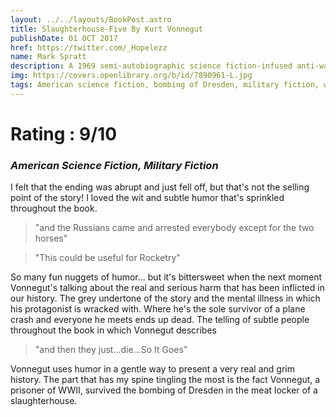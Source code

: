 ```yaml
---
layout: ../../layouts/BookPost.astro
title: Slaughterhouse-Five By Kurt Vonnegut
publishDate: 01 OCT 2017
href: https://twitter.com/_Hopelezz
name: Mark Spratt
description: A 1969 semi-autobiographic science fiction-infused anti-war novel by Kurt Vonnegut.
img: https://covers.openlibrary.org/b/id/7890961-L.jpg
tags: American science fiction, bombing of Dresden, military fiction, war stories, World War II, World War, 1939-1945, literature and the war, war, free will and determinism, literary fiction, Fiction, Animals, Boats and boating, Juvenile fiction, Domestic animals, American fiction (fictional works by one author), Large type books, Fiction, general, Fiction, war & military, World war, 1939-1945, fiction, Classic Literature, Drama, Accessible book, Protected DAISY, In library, Vonnegut, kurt, 1922-2007, American literature, history and criticism, Destruction and pillage, Literature, American literature
---
```


# Rating : 9/10
### _American Science Fiction, Military Fiction_


I felt that the ending was abrupt and just fell off, but that's not the selling point of the story! I loved the wit and subtle humor that's sprinkled throughout the book. 

>"and the Russians came and arrested everybody except for the two horses"

>"This could be useful for Rocketry"

So many fun nuggets of humor... but it's bittersweet when the next moment Vonnegut's talking about the real and serious harm that has been inflicted in our history. The grey undertone of the story and the mental illness in which his protagonist is wracked with. Where he's the sole survivor of a plane crash and everyone he meets ends up dead. The telling of subtle people throughout the book in which Vonnegut describes  

>"and then they just...die...So It Goes"

Vonnegut uses humor in a gentle way to present a very real and grim history. The part that has my spine tingling the most is the fact Vonnegut, a prisoner of WWII, survived the bombing of Dresden in the meat locker of a slaughterhouse.
